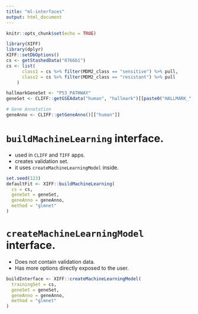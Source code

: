 ```yaml
---
title: "ml-interfaces"
output: html_document
---
```


```r
knitr::opts_chunk$set(echo = TRUE)
```

```r
library(XIFF)
library(dplyr)
XIFF::setDbOptions()
cs <- getStashedData("0766b1")
cs <- list(
      class1 = cs %>% filter(MDM2_class == "sensitive") %>% pull,
      class2 = cs %>% filter(MDM2_class == "resistant") %>% pull
    )

hallmarkGeneSet <- "P53_PATHWAY"
geneSet <- CLIFF::getGSEAdata("human", "hallmark")[[paste0("HALLMARK_", hallmarkGeneSet)]]

# Gene Annotation
geneAnno <- CLIFF::getGeneAnno()[["human"]]
```

# `buildMachineLearning` interface.

- used in `CLIFF` and `TIFF` apps.
- creates validation set.
- it uses `createMachineLearningModel` inside.

```r
set.seed(123)
defaultFit <- XIFF::buildMachineLearning(
  cs = cs,
  geneSet = geneSet,
  geneAnno = geneAnno,
  method = "glmnet"
)

```

# `createMachineLearningModel` interface.

- Does not contain validation data.
- Has more options directly exposed to the user.

```r
buildInterface <- XIFF::createMachineLearningModel(
  trainingSet = cs,
  geneSet = geneSet,
  geneAnno = geneAnno,
  method = "glmnet"
)

```
